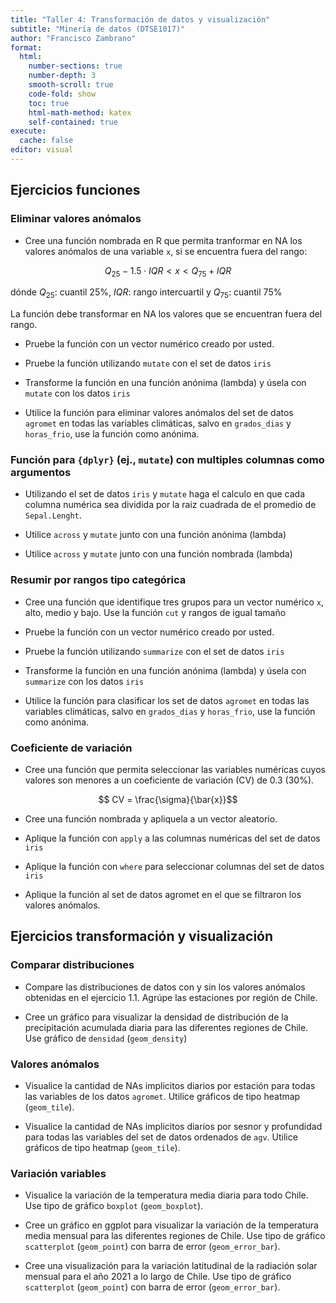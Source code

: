 ```yaml
---
title: "Taller 4: Transformación de datos y visualización"
subtitle: "Minería de datos (DTSE1017)"
author: "Francisco Zambrano"
format:
  html:
    number-sections: true
    number-depth: 3
    smooth-scroll: true
    code-fold: show
    toc: true
    html-math-method: katex
    self-contained: true
execute: 
  cache: false
editor: visual
---
```


## Ejercicios funciones

### Eliminar valores anómalos 

- Cree una función nombrada en R que permita tranformar en NA los valores anómalos de una variable `x`, si se encuentra fuera del rango:

$$Q_{25} -1.5\cdot IQR < x < Q_{75}+IQR$$

dónde $Q_{25}$: cuantil $25\%$, $IQR$: rango intercuartil y $Q_{75}$: cuantil $75\%$

La función debe transformar en NA los valores que se encuentran fuera del rango.

- Pruebe la función con un vector numérico creado por usted.

- Pruebe la función utilizando `mutate` con el set de datos `iris`

- Transforme la función en una función anónima (lambda) y úsela con `mutate` con los datos `iris`

- Utilice la función para eliminar valores anómalos del set de datos `agromet` en todas las variables climáticas, salvo en `grados_dias` y `horas_frio`, use la función como anónima.

### Función para `{dplyr}` (ej., `mutate`) con multiples columnas como argumentos

- Utilizando el set de datos `iris` y `mutate` haga el calculo en que cada columna numérica sea dividida por la raiz cuadrada de el promedio de `Sepal.Lenght`.

- Utilice `across` y `mutate` junto con una función anónima (lambda)

- Utilice `across` y `mutate` junto con una función nombrada (lambda)


### Resumir por rangos tipo categórica

- Cree una función que identifique tres grupos para un vector numérico `x`, alto, medio y bajo. Use la función `cut` y rangos de igual tamaño

- Pruebe la función con un vector numérico creado por usted.

- Pruebe la función utilizando `summarize` con el set de datos `iris`

- Transforme la función en una función anónima (lambda) y úsela con `summarize` con los datos `iris`

- Utilice la función para clasificar los set de datos `agromet` en todas las variables climáticas, salvo en `grados_dias` y `horas_frio`, use la función como anónima.

### Coeficiente de variación

- Cree una función que permita seleccionar las variables numéricas cuyos valores son menores a un coeficiente de variación (CV) de 0.3 (30\%).

$$ CV = \frac{\sigma}{\bar{x}}$$

- Cree una función nombrada y apliquela a un vector aleatorio.

- Aplique la función con `apply` a las columnas numéricas del set de datos `iris`

- Aplique la función con `where` para seleccionar columnas del set de datos `iris`

- Aplique la función al set de datos agromet en el que se filtraron los valores anómalos.

## Ejercicios transformación y visualización

### Comparar distribuciones

- Compare las distribuciones de datos con y sin los valores anómalos obtenidas en el ejercicio 1.1. Agrúpe las estaciones por región de Chile.

- Cree un gráfico para visualizar la densidad de distribución de la precipitación acumulada diaria para las diferentes regiones de Chile. Use gráfico de `densidad` (`geom_density`)


### Valores anómalos

- Visualice la cantidad de NAs implicitos diarios por estación para todas las variables de los datos `agromet`. Utilice gráficos de tipo heatmap (`geom_tile`).

- Visualice la cantidad de NAs implicitos diarios por sesnor y profundidad para todas las variables del set de datos ordenados de `agv`. Utilice gráficos de tipo heatmap (`geom_tile`).

### Variación variables

- Visualice la variación de la temperatura media diaria para todo Chile. Use tipo de gráfico `boxplot` (`geom_boxplot`).

- Cree un gráfico en ggplot para visualizar la variación de la temperatura media mensual para las diferentes regiones de Chile. Use tipo de gráfico `scatterplot` (`geom_point`) con barra de error (`geom_error_bar`).


- Cree una visualización para la variación latitudinal de la radiación solar mensual para el año 2021 a lo largo de Chile. Use tipo de gráfico `scatterplot` (`geom_point`) con barra de error (`geom_error_bar`).
